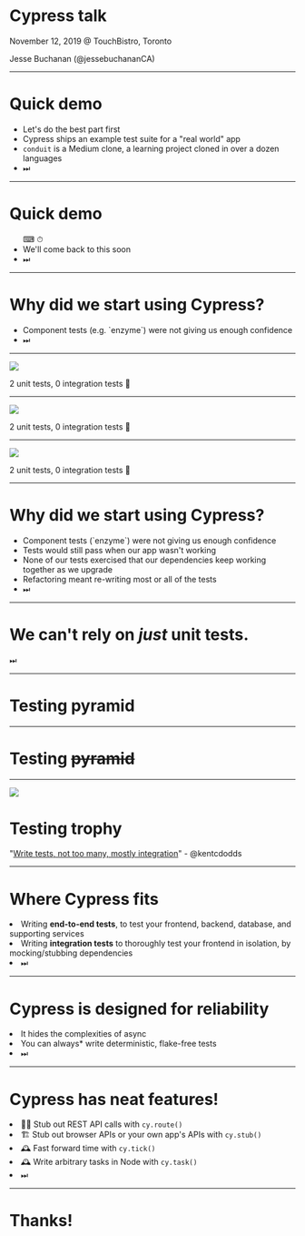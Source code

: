 


# Cypress talk 

November 12, 2019 @ TouchBistro, Toronto 


<p style={{ position: 'absolute', bottom: '0.2vh'}}>
Jesse Buchanan (@jessebuchananCA)
</p>


---

# Quick demo

<ul>
  <li>Let's do the best part first</li>
  <Appear>
    <li>Cypress ships an example test suite for a "real world" app</li>
    <li><code>conduit</code> is a Medium clone, a learning project cloned in over a dozen languages</li>
    <li>⏭</li>
  </Appear>
</ul>

---

# Quick demo


<ul>
  <Appear>
    <span style={{ fontSize: '100px' }}>⌨ ⏱</span>
    <li>We'll come back to this soon</li>
    <li>⏭</li>
  </Appear>
</ul>


---


# Why did we start using Cypress?

<ul>
  <Appear>
    <li>Component tests (e.g. `enzyme`) were not giving us enough confidence</li>
    <li>⏭</li>
  </Appear>
</ul>

---

<Image src={meme2} />
<p style={{ fontSize: '40px', position: 'absolute', top: 0 }}>2 unit tests, 0 integration tests 🤣</p>

---

<Image src={meme1} />
<p style={{ fontSize: '40px', position: 'absolute', top: 0 }}>2 unit tests, 0 integration tests 🤣</p>

---

<Image src={meme3} />
<p style={{ fontSize: '40px', position: 'absolute', top: 0 }}>2 unit tests, 0 integration tests 🤣</p>

---

# Why did we start using Cypress?

<ul>
  <li>Component tests (`enzyme`) were not giving us enough confidence</li>
  <Appear>
    <li>Tests would still pass when our app wasn't working</li>
    <li>None of our tests exercised that our dependencies keep working together as we upgrade</li>
    <li>Refactoring meant re-writing most or all of the tests</li>
    <li>⏭</li>
  </Appear>
</ul>

---

# We can't rely on <em>just</em> unit tests.

<Appear><p>⏭</p></Appear>


---

# Testing pyramid

---

# Testing <strike>pyramid</strike>

---

<Split>
  <img src={trophy} />

  # Testing trophy

  <Appear>
    <p>"<a href="https://kentcdodds.com/blog/write-tests">Write tests, not too many, mostly integration</a>" - @kentcdodds</p>
  </Appear>
</Split>

---

# Where Cypress fits 

<Appear>
  <li>Writing <strong>end-to-end tests</strong>, to test your frontend, backend, database, and supporting services</li>
  <li>Writing <strong>integration tests</strong> to thoroughly test your frontend in isolation, by mocking/stubbing dependencies</li>
  <li>⏭</li>
</Appear>

---

# Cypress is designed for reliability

<Appear>
  <li>It hides the complexities of async</li>
  <li>You can always* write deterministic, flake-free tests</li>
  <li>⏭</li>
</Appear>

---

# Cypress has neat features!

<Appear>
  <li>🧙‍♂️ Stub out REST API calls with <code>cy.route()</code></li>
  <li>🏗️ Stub out browser APIs or your own app's APIs with <code>cy.stub()</code></li>
  <li>🕰 Fast forward time with <code>cy.tick()</code></li>
  <li>🕰 Write arbitrary tasks in Node with <code>cy.task()</code></li>
  <li>⏭</li>
</Appear>

---

# Thanks!

